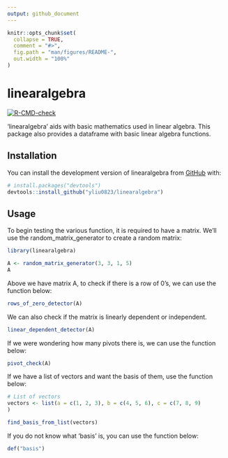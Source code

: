 ```yaml
---
output: github_document
---
```


<!-- README.md is generated from README.Rmd. Please edit that file -->

```r
knitr::opts_chunk$set(
  collapse = TRUE,
  comment = "#>",
  fig.path = "man/figures/README-",
  out.width = "100%"
)
```

# linearalgebra

<!-- badges: start -->
[![R-CMD-check](https://github.com/yliu0823/linearalgebra/actions/workflows/R-CMD-check.yaml/badge.svg)](https://github.com/yliu0823/linearalgebra/actions/workflows/R-CMD-check.yaml)
<!-- badges: end -->

'linearalgebra' aids with basic mathematics used in linear algebra. This package also provides a dataframe with basic linear algebra functions. 

## Installation

You can install the development version of linearalgebra from [GitHub](https://github.com/) with:

``` r
# install.packages("devtools")
devtools::install_github("yliu0823/linearalgebra")
```

## Usage

To begin testing the various function, it is required to have a matrix. We'll use the random_matrix_generator to create a random matrix:

```r
library(linearalgebra)

A <- random_matrix_generator(3, 3, 1, 5)
A
```


Above we have matrix A, to check if there is a row of 0's, we can use the function below:

```r
rows_of_zero_detector(A)
```

We can also check if the matrix is linearly dependent or independent. 

```r
linear_dependent_detector(A)
```

If we were wondering how many pivots there is, we can use the function below: 

```r
pivot_check(A)
```

If we have a list of vectors and want the basis of them, use the function below:

```r
# List of vectors
vectors <- list(a = c(1, 2, 3), b = c(4, 5, 6), c = c(7, 8, 9)
)

find_basis_from_list(vectors)
```

If you do not know what 'basis' is, you can use the function below:

```r
def("basis")
```

